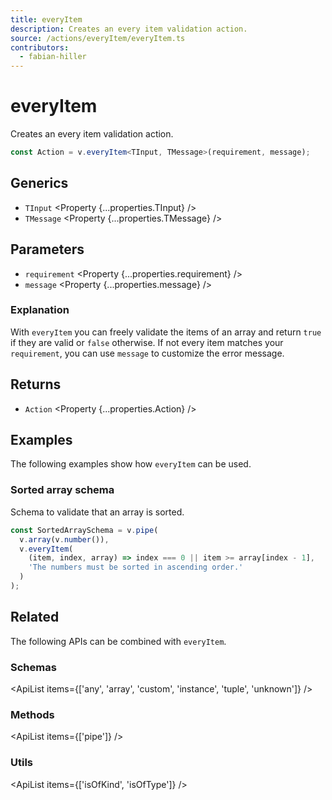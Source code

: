 ```yaml
---
title: everyItem
description: Creates an every item validation action.
source: /actions/everyItem/everyItem.ts
contributors:
  - fabian-hiller
---
```



# everyItem

Creates an every item validation action.

```ts
const Action = v.everyItem<TInput, TMessage>(requirement, message);
```

## Generics

- `TInput` <Property {...properties.TInput} />
- `TMessage` <Property {...properties.TMessage} />

## Parameters

- `requirement` <Property {...properties.requirement} />
- `message` <Property {...properties.message} />

### Explanation

With `everyItem` you can freely validate the items of an array and return `true` if they are valid or `false` otherwise. If not every item matches your `requirement`, you can use `message` to customize the error message.

## Returns

- `Action` <Property {...properties.Action} />

## Examples

The following examples show how `everyItem` can be used.

### Sorted array schema

Schema to validate that an array is sorted.

```ts
const SortedArraySchema = v.pipe(
  v.array(v.number()),
  v.everyItem(
    (item, index, array) => index === 0 || item >= array[index - 1],
    'The numbers must be sorted in ascending order.'
  )
);
```

## Related

The following APIs can be combined with `everyItem`.

### Schemas

<ApiList items={['any', 'array', 'custom', 'instance', 'tuple', 'unknown']} />

### Methods

<ApiList items={['pipe']} />

### Utils

<ApiList items={['isOfKind', 'isOfType']} />

